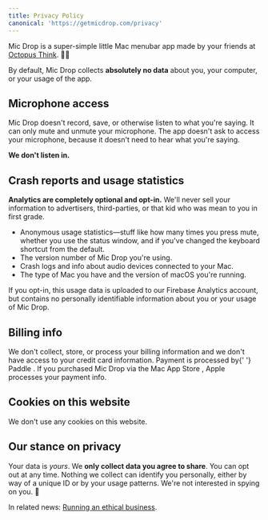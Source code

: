 ```yaml
---
title: Privacy Policy
canonical: 'https://getmicdrop.com/privacy'
---
```




<Panel>

Mic Drop is a super-simple little Mac menubar app made by your friends at [Octopus Think](https://octopusthink.com/about). 🐙💡

By default, Mic Drop collects **absolutely no data** about you, your computer, or your usage of the app.

## Microphone access

Mic Drop doesn't record, save, or otherwise listen to what you're saying. It can only mute and unmute your microphone. The app doesn't ask to access your microphone, because it doesn't need to hear what you're saying.

**We don't listen in.**

## Crash reports and usage statistics

**Analytics are completely optional and opt-in.** We'll never sell your information to advertisers, third-parties, or that kid who was mean to you in first grade.

- Anonymous usage statistics—stuff like how many times you press mute, whether you use the status window, and if you've changed the keyboard shortcut from the default.
- The version number of Mic Drop you're using.
- Crash logs and info about audio devices connected to your Mac.
- The type of Mac you have and the version of macOS you're running.

If you opt-in, this usage data is uploaded to our Firebase Analytics account, but contains no personally identifiable information about you or your usage of Mic Drop.

## Billing info

<Paragraph>
  We don't collect, store, or process your billing information and we don't have access to your
  credit card information. Payment is processed by{' '}
  <Link href="https://paddle.com/" external>
    Paddle
  </Link>
  . If you <Link href="https://apps.apple.com/app/mic-drop/id1489816366" external>
    purchased Mic Drop via the Mac App Store
  </Link>, Apple processes your payment info.
</Paragraph>

## Cookies on this website

We don't use any cookies on this website.

## Our stance on privacy

Your data is _yours_. We **only collect data you agree to share**. You can opt out at any time. Nothing we collect can identify you personally, either by way of a unique ID or by your usage patterns. We're not interested in spying on you. 🙈

In related news: [Running an ethical business](https://octopusthink.com/blog/2019-11-22-ethics-at-the-heart-of-business).

</Panel>
